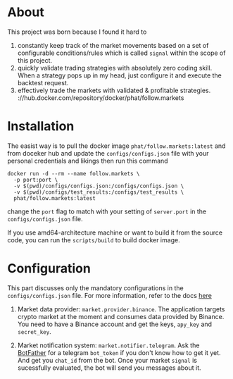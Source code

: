 # About

This project was born because I found it hard to
1. constantly keep track of the market movements based on a set of configurable conditions/rules which is called `signal` within the scope of this project.
2. quickly validate trading strategies with absolutely zero coding skill. When a strategy pops up in my head, just configure it and execute the backtest request.
3. effectively trade the markets with validated & profitable strategies. 
://hub.docker.com/repository/docker/phat/follow.markets 
# Installation

The easist way is to pull the docker image `phat/follow.markets:latest` and from doceker hub and update the `configs/configs.json`  file with your personal credentials and likings then run this command 

```
docker run -d --rm --name follow.markets \
  -p port:port \
  -v $(pwd)/configs/configs.json:/configs/configs.json \
  -v $(pwd)/configs/test_results:/configs/test_results \
  phat/follow.markets:latest
```

change the `port` flag to match with your setting of `server.port` in the `configs/configs.json` file.

If you use amd64-architecture machine or want to build it from the source code, you can run the `scripts/build` to build docker image.

# Configuration

This part discusses only the mandatory configurations in the `configs/configs.json` file. For more information, refer to the docs [here](https://docs.follow.markets)

1. Market data provider: `market.provider.binance`. The application targets crypto market at the moment and consumes data provided by Binance. You need to have a Binance account and get the keys, `apy_key` and `secret_key`. 

2. Market notification system: `market.notifier.telegram`. Ask the [BotFather](https://core.telegram.org/bots) for a telegram `bot_token` if you don't know how to get it yet. And get you `chat_id` from the bot. Once your market `signal` is sucessfully evaluated, the bot will send you messages about it.
